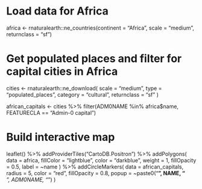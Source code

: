 # Load data for Africa
africa <- rnaturalearth::ne_countries(continent = "Africa", scale = "medium", returnclass = "sf")

# Get populated places and filter for capital cities in Africa
cities <- rnaturalearth::ne_download(
  scale = "medium",
  type = "populated_places",
  category = "cultural",
  returnclass = "sf"
)

african_capitals <- cities %>%
  filter(ADM0NAME %in% africa$name, FEATURECLA == "Admin-0 capital")

# Build interactive map
leaflet() %>%
  addProviderTiles("CartoDB.Positron") %>%
  addPolygons(
    data = africa,
    fillColor = "lightblue",
    color = "darkblue",
    weight = 1,
    fillOpacity = 0.5,
    label = ~name
  ) %>%
  addCircleMarkers(
    data = african_capitals,
    radius = 5,
    color = "red",
    fillOpacity = 0.8,
    popup = ~paste0("<b>", NAME, "</b><br><i>", ADM0NAME, "</i>")
  )
